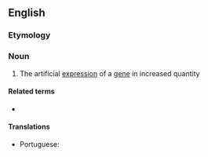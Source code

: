 ==English==

===Etymology===
{{prefix|en|over|expression}}

===Noun===
{{en-noun|~}}

# {{lb|en|genetics}} The artificial [[expression]] of a [[gene]] in increased quantity

====Related terms====
* {{l|en|overexpress}}

====Translations====
{{trans-top|the artificial expression of a gene in increased quantity}}
* Portuguese: {{t|pt|sobre-expressão|f}}
{{trans-mid}}
{{trans-bottom}}